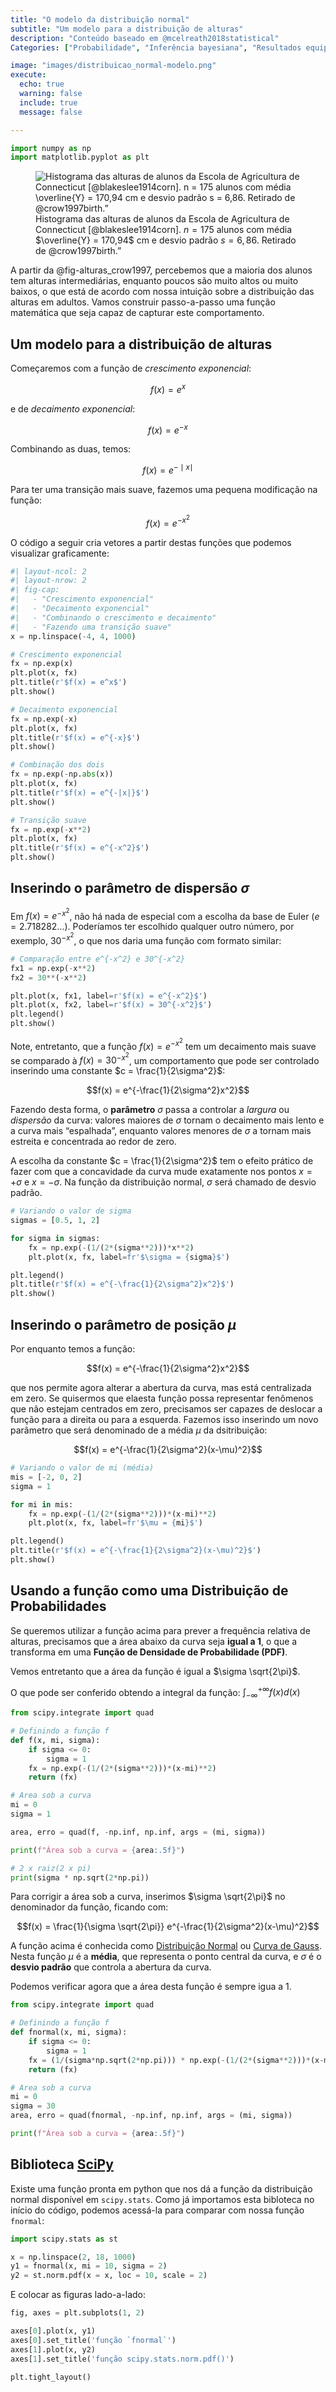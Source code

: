 ```yaml
---
title: "O modelo da distribuição normal"  
subtitle: "Um modelo para a distribuição de alturas"  
description: "Conteúdo baseado em @mcelreath2018statistical"
Categories: ["Probabilidade", "Inferência bayesiana", "Resultados equiprováveis"]

image: "images/distribuicao_normal-modelo.png"  
execute:  
  echo: true  
  warning: false  
  include: true  
  message: false  

---
```


::: {.callout-tip title="Bibliotecas utilizadas nesta seção" collapse="true"}
```python
import numpy as np
import matplotlib.pyplot as plt
```
:::

![Histograma das alturas de alunos da Escola de Agricultura de Connecticut [@blakeslee1914corn]. $n = 175$ alunos com média $\overline{Y} = 170,94$ cm e desvio padrão $s = 6,86$. Retirado de @crow1997birth."](images/Blakeslee_1914-alturas.png){#fig-alturas_crow1997}


A partir da @fig-alturas_crow1997, percebemos que a maioria dos alunos tem alturas intermediárias, enquanto poucos são muito altos ou muito baixos, o que está de acordo com nossa intuição sobre a distribuição das alturas em adultos. Vamos construir passo-a-passo uma função matemática que seja capaz de capturar este comportamento.

## Um modelo para a distribuição de alturas

Começaremos com a função de *crescimento exponencial*:


$$f(x) = e^x$$


e de *decaimento exponencial*:


$$f(x) = e^{-x}$$


Combinando as duas, temos:


$$f(x) = e^{-\mid x \mid}$$


Para ter uma transição mais suave, fazemos uma pequena modificação na função:


$$f(x) = e^{-x^2}$$


O código a seguir cria vetores a partir destas funções que podemos visualizar graficamente:


```python
#| layout-ncol: 2
#| layout-nrow: 2
#| fig-cap: 
#|   - "Crescimento exponencial"
#|   - "Decaimento exponencial"
#|   - "Combinando o crescimento e decaimento"
#|   - "Fazendo uma transição suave"
x = np.linspace(-4, 4, 1000)

# Crescimento exponencial
fx = np.exp(x)
plt.plot(x, fx)
plt.title(r'$f(x) = e^x$')
plt.show()

# Decaimento exponencial
fx = np.exp(-x)
plt.plot(x, fx)
plt.title(r'$f(x) = e^{-x}$')
plt.show()

# Combinação dos dois
fx = np.exp(-np.abs(x))
plt.plot(x, fx)
plt.title(r'$f(x) = e^{-|x|}$')
plt.show()

# Transição suave
fx = np.exp(-x**2)
plt.plot(x, fx)
plt.title(r'$f(x) = e^{-x^2}$')
plt.show()
```

## Inserindo o parâmetro de dispersão $\sigma$

Em $f(x) = e^{-x^2}$, não há nada de especial com a escolha da base de Euler ($e = 2.718282...$). Poderíamos ter escolhido qualquer outro número, por exemplo, $30^{-x^2}$, o que nos daria uma função com formato similar:


```python
# Comparação entre e^{-x^2} e 30^{-x^2}
fx1 = np.exp(-x**2)
fx2 = 30**(-x**2)

plt.plot(x, fx1, label=r'$f(x) = e^{-x^2}$')
plt.plot(x, fx2, label=r'$f(x) = 30^{-x^2}$')
plt.legend()
plt.show()
```


Note, entretanto, que a função $f(x) = e^{-x^2}$ tem um decaimento mais suave se comparado à $f(x) = 30^{-x^2}$, um comportamento que pode ser controlado inserindo uma constante $c = \frac{1}{2\sigma^2}$:


$$f(x) = e^{-\frac{1}{2\sigma^2}x^2}$$

Fazendo desta forma, o **parâmetro** $\sigma$ passa a controlar a *largura* ou *dispersão* da curva: valores maiores de $\sigma$ tornam o decaimento mais lento e a curva mais "espalhada", enquanto valores menores de $\sigma$ a tornam mais estreita e concentrada ao redor de zero.


::: {.callout-tip title="Curiosidade"}
A escolha da constante $c = \frac{1}{2\sigma^2}$ tem o efeito prático de fazer com que a concavidade da curva mude exatamente nos pontos $x = +\sigma$ e $x = -\sigma$. Na função da distribuição normal, $\sigma$ será chamado de desvio padrão.
:::

```python
# Variando o valor de sigma
sigmas = [0.5, 1, 2]

for sigma in sigmas:
    fx = np.exp(-(1/(2*(sigma**2)))*x**2)
    plt.plot(x, fx, label=fr'$\sigma = {sigma}$')

plt.legend()
plt.title(r'$f(x) = e^{-\frac{1}{2\sigma^2}x^2}$')
plt.show()
```


## Inserindo o parâmetro de posição $\mu$

Por enquanto temos a função:

$$f(x) = e^{-\frac{1}{2\sigma^2}x^2}$$

que nos permite agora alterar a abertura da curva, mas está centralizada em zero. Se quisermos que elaesta função possa representar fenômenos que não estejam centrados em zero, precisamos ser capazes de deslocar a função para a direita ou para a esquerda. Fazemos isso inserindo um novo parâmetro que será denominado de a média $\mu$ da dsitribuição:


$$f(x) = e^{-\frac{1}{2\sigma^2}(x-\mu)^2}$$



```python
# Variando o valor de mi (média)
mis = [-2, 0, 2]
sigma = 1

for mi in mis:
    fx = np.exp(-(1/(2*(sigma**2)))*(x-mi)**2)
    plt.plot(x, fx, label=fr'$\mu = {mi}$')

plt.legend()
plt.title(r'$f(x) = e^{-\frac{1}{2\sigma^2}(x-\mu)^2}$')
plt.show()
```

## Usando a função como uma Distribuição de Probabilidades

Se queremos utilizar a função acima para prever a frequência relativa de alturas, precisamos que a área abaixo da curva seja **igual a 1**, o que a transforma em uma **Função de Densidade de Probabilidade (PDF)**.

Vemos entretanto que a área da função é igual a $\sigma \sqrt{2\pi}$.

O que pode ser conferido obtendo a integral da função: $\int_{-\infty}^{+\infty} f(x) d(x)$


```python
from scipy.integrate import quad

# Definindo a função f
def f(x, mi, sigma):
    if sigma <= 0:
        sigma = 1
    fx = np.exp(-(1/(2*(sigma**2)))*(x-mi)**2)
    return (fx)

# Area sob a curva
mi = 0
sigma = 1

area, erro = quad(f, -np.inf, np.inf, args = (mi, sigma))

print(f"Área sob a curva = {area:.5f}")

# 2 x raiz(2 x pi)
print(sigma * np.sqrt(2*np.pi))
```

Para corrigir a área sob a curva, inserimos $\sigma \sqrt{2\pi}$ no denominador da função, ficando com:

$$f(x) = \frac{1}{\sigma \sqrt{2\pi}} e^{-\frac{1}{2\sigma^2}(x-\mu)^2}$$

A função acima é conhecida como [Distribuição Normal](https://pt.wikipedia.org/wiki/Distribui%C3%A7%C3%A3o_normal) ou [Curva de Gauss](https://pt.wikipedia.org/wiki/Carl_Friedrich_Gauss). Nesta função $\mu$ é a **média**, que representa o ponto central da curva, e $\sigma$ é o **desvio padrão** que controla a abertura da curva.

Podemos verificar agora que a área desta função é sempre igua a 1.


```python
from scipy.integrate import quad

# Definindo a função f
def fnormal(x, mi, sigma):
    if sigma <= 0:
        sigma = 1
    fx = (1/(sigma*np.sqrt(2*np.pi))) * np.exp(-(1/(2*(sigma**2)))*(x-mi)**2)
    return (fx)

# Area sob a curva
mi = 0
sigma = 30
area, erro = quad(fnormal, -np.inf, np.inf, args = (mi, sigma))

print(f"Área sob a curva = {area:.5f}")
```

## Biblioteca [SciPy](https://docs.scipy.org/doc/scipy/reference/)

Existe uma função pronta em python que nos dá a função da distribuição normal disponível em `scipy.stats`. Como já importamos esta bibloteca no início do código, podemos acessá-la para comparar com nossa função `fnormal`:

```python
import scipy.stats as st

x = np.linspace(2, 18, 1000)
y1 = fnormal(x, mi = 10, sigma = 2)
y2 = st.norm.pdf(x = x, loc = 10, scale = 2)
```

E colocar as figuras lado-a-lado:


```python
fig, axes = plt.subplots(1, 2)

axes[0].plot(x, y1)
axes[0].set_title('função `fnormal`')
axes[1].plot(x, y2)
axes[1].set_title('função scipy.stats.norm.pdf()')

plt.tight_layout()
```